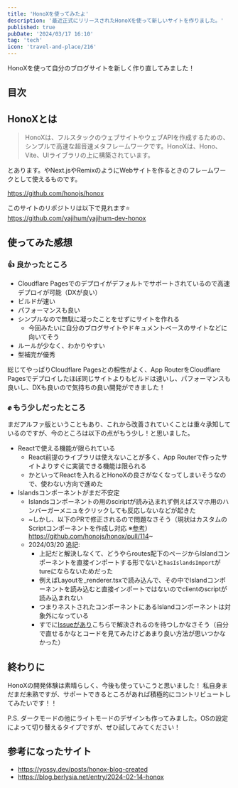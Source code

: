 ```yaml
---
title: 'HonoXを使ってみたよ'
description: '最近正式にリリースされたHonoXを使って新しいサイトを作りました。'
published: true
pubDate: '2024/03/17 16:10'
tag: 'tech'
icon: 'travel-and-place/216'
---
```


HonoXを使って自分のブログサイトを新しく作り直してみました！

## 目次

## HonoXとは

> HonoXは、フルスタックのウェブサイトやウェブAPIを作成するための、シンプルで高速な超音速メタフレームワークです。HonoXは、Hono、Vite、UIライブラリの上に構築されています。

とあります。やNext.jsやRemixのようにWebサイトを作るときのフレームワークとして使えるものです。

https://github.com/honojs/honox

このサイトのリポジトリは以下で見れます⭐️  
https://github.com/yajihum/yajihum-dev-honox

## 使ってみた感想

### 👍 良かったところ

- Cloudflare Pagesでのデプロイがデフォルトでサポートされているので高速デプロイが可能（DXが良い）
- ビルドが速い
- パフォーマンスも良い
- シンプルなので無駄に凝ったことをせずにサイトを作れる
  - 今回みたいに自分のブログサイトやドキュメントベースのサイトなどに向いてそう
- ルールが少なく、わかりやすい
- 型補完が優秀

総じてやっぱりCloudflare Pagesとの相性がよく、App RouterをCloudflare Pagesでデプロイしたほぼ同じサイトよりもビルドは速いし、パフォーマンスも良いし、DXも良いので気持ちの良い開発ができました！

### ✊ もう少しだったところ

まだアルファ版ということもあり、これから改善されていくことは重々承知しているのですが、今のところは以下の点がもう少し！と思いました。

- Reactで使える機能が限られている
  - React前提のライブラリは使えないことが多く、App Routerで作ったサイトよりすぐに実装できる機能は限られる
  - かといってReactを入れるとHonoXの良さがなくなってしまいそうなので、使わない方向で進めた
- Islandsコンポーネントがまだ不安定
  - Islandsコンポーネントの用のsciriptが読み込まれず例えばスマホ用のハンバーガーメニュをクリックしても反応しないなどが起きた
  - ~しかし、以下のPRで修正されるので問題なさそう（現状はカスタムのScriptコンポーネントを作成し対応 ※[参考](https://yossy.dev/posts/honox-blog-created)）  
    https://github.com/honojs/honox/pull/114~
  - 2024/03/20 追記:
    - 上記だと解決しなくて、どうやらroutes配下のページからIslandコンポーネントを直接インポートする形でないと`hasIslandsImport`がtureにならないためだった
    - 例えばLayoutを\_renderer.tsxで読み込んで、その中でIslandコンポーネントを読み込むと直接インポートではないのでclientのscriptが読み込まれない
    - つまりネストされたコンポーネントにあるIslandコンポーネントは対象外になっている
    - すでに[Issueがあり](https://github.com/honojs/honox/issues/46)こちらで解決されるのを待つしかなさそう（自分で直せるかなとコードを見てみたけどあまり良い方法が思いつかなかった）

## 終わりに

HonoXの開発体験は素晴らしく、今後も使っていこうと思いました！
私自身まだまだ未熟ですが、サポートできるところがあれば積極的にコントリビュートしてみたいです！！

P.S. ダークモードの他にライトモードのデザインも作ってみました。OSの設定によって切り替えるタイプですが、ぜひ試してみてください！

## 参考になったサイト

- https://yossy.dev/posts/honox-blog-created
- https://blog.berlysia.net/entry/2024-02-14-honox
